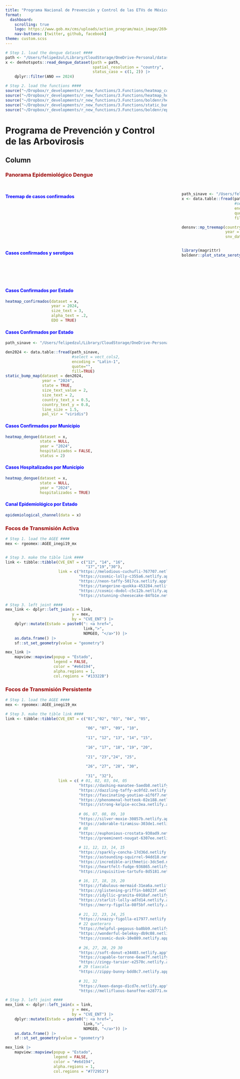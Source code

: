```yaml
---
title: "Programa Nacional de Prevención y Control de las ETVs de México 2024 | CENAPRECE"
format: 
  dashboard:
    scrolling: true
    logo: https://www.gob.mx/cms/uploads/action_program/main_image/26942/post_post_portadavectores.gif
    nav-buttons: [twitter, github, facebook]
theme: custom.scss     
---
```



```r
# Step 1. load the dengue dataset ####
path <- "/Users/felipedzul/Library/CloudStorage/OneDrive-Personal/datasets/DGE/denv/2024/DENGUE2_.txt"
x <- denhotspots::read_dengue_dataset(path = path,
                                      spatial_resolution = "country",
                                      status_caso = c(1, 2)) |>
    dplyr::filter(ANO == 2024)

# Step 2. load the functions ####
source("~/Dropbox/r_developments/r_new_functions/3.Functions/heatmap_confirmados.R")
source("~/Dropbox/r_developments/r_new_functions/3.Functions/heatmap_hospitalizados.R")
source("~/Dropbox/r_developments/r_new_functions/3.Functions/boldenr/heatmap_dengue.R")
source("~/Dropbox/r_developments/r_new_functions/3.Functions/static_bump_map.R")
source("~/Dropbox/r_developments/r_new_functions/3.Functions/boldenr/epidemiological_channel.R")
```

# **Programa de Prevención y Control de las Arbovirosis**

## Column {.tabset}

### [**Panorama Epidemiológico Dengue**]{style="color:#990000"}

<html>
<head>
```{=html}
<style>
</style>
```
</head>
<body>
<div>
<h2>
</h2>
<p>
</p>

::: {style="display: grid; width: 1px; grid-template-columns: 550px 550px; align-items: start; justify-content: space-between;"}

#### [**Treemap de casos confirmados**]{style="color:blue"}

```r
path_sinave <- "/Users/felipedzul/Library/CloudStorage/OneDrive-Personal/datasets/DGE/denv/2024/DENGUE2_.txt"
x <- data.table::fread(path_sinave,
                       #select = vect_cols2,
                       encoding = "Latin-1",
                       quote="",
                       fill=TRUE)

densnv::mp_treemap(country = TRUE,
                   year = 2024,
                   snv_dataset = x)

```

<div>

#### [**Casos confirmados y serotipos**]{style="color:blue"}

```r
library(magrittr)
boldenr::plot_state_serotype(dataset = x, 
                                  year = 2024, 
                                  x_serotype  = 0.5, 
                                  y_serotype = 0.17, 
                                  scale_serotype = 1.7)
```

</div>
:::

#### [**Casos Confirmados por Estado**]{style="color:blue"}

```r
heatmap_confirmados(dataset = x, 
                    year = 2024, 
                    size_text = 3, 
                    alpha_text = .2,
                    EDO = TRUE)
```

#### [**Casos Confirmados por Estado**]{style="color:blue"}

```r
path_sinave <- "/Users/felipedzul/Library/CloudStorage/OneDrive-Personal/datasets/DGE/denv/2024/DENGUE2_.txt"

den2024 <- data.table::fread(path_sinave,
                             #select = vect_cols2,
                             encoding = "Latin-1",
                             quote="",
                             fill=TRUE)
static_bump_map(dataset = den2024,
                year = "2024",
                state = TRUE,
                size_text_value = 2,
                size_text = 2,
                country_text_x = 0.5,
                country_text_y = 0.8,
                line_size = 1.5,
                pal_vir = "viridis")
```

#### [**Casos Confirmados por Municipio**]{style="color:blue"}

```r
heatmap_dengue(dataset = x,
               state = NULL,
               year = "2024",
               hospitalizados = FALSE,
               status = 2)
```

#### [**Casos Hospitalizados por Municipio**]{style="color:blue"}

```r
heatmap_dengue(dataset = x,
               state = NULL,
               year = "2024",
               hospitalizados = TRUE)
```

#### [**Canal Epidemiológico por Estado**]{style="color:blue"}

```r
epidemiological_channel(data = x)
```

</div>
</body>
</html>


### [**Focos de Transmisión Activa**]{style="color:#990000"}
```r
# Step 1. load the AGEE ####
mex <- rgeomex::AGEE_inegi19_mx


# Step 3. make the tible link ####
link <- tibble::tibble(CVE_ENT = c("12", "14", "16",
                                   "17","19","30"),
                       link = c("https://melodious-cuchufli-767707.netlify.app",
                                "https://cosmic-lolly-c355a6.netlify.app",
                                "https://neon-taffy-5017ca.netlify.app",
                                "https://tangerine-quokka-453284.netlify.app",
                                "https://cosmic-dodol-c5c12b.netlify.app",
                                "https://stunning-cheesecake-84fb1e.netlify.app"))

# Step 3. left joint ####
mex_link <- dplyr::left_join(x = link,
                             y = mex,
                             by = "CVE_ENT") |>
    dplyr::mutate(Estado = paste0(": <a href=", 
                                  link,">", 
                                  NOMGEO, "</a>")) |>
    as.data.frame() |>
    sf::st_set_geometry(value = "geometry") 

mex_link |>
    mapview::mapview(popup = "Estado",
                     legend = FALSE,
                     color = "#e6d194", 
                     alpha.regions = 1,
                     col.regions = "#13322B")

```


### [**Focos de Transmisión Persistente**]{style="color:#990000"}

```r
# Step 1. load the AGEE ####
mex <- rgeomex::AGEE_inegi19_mx

# Step 3. make the tible link ####
link <- tibble::tibble(CVE_ENT = c("01","02", "03", "04", "05",
                                   
                                   "06", "07", "09", "10",
                                   
                                   "11", "12", "13", "14", "15",
                                   
                                   "16", "17", "18", "19", "20",
                                   
                                   "21", "23","24", "25",
                                   
                                   "26", "27", "28", "30",
                                   
                                   "31", "32"),
                       link = c( # 01, 02, 03, 04, 05
                                "https://dashing-manatee-5aedb8.netlify.app/#hotspots-de-vector",
                                "https://dazzling-taffy-ac0fd2.netlify.app",
                                "https://fascinating-youtiao-a1f6f7.netlify.app",
                                "https://phenomenal-hotteok-02e188.netlify.app",
                                "https://strong-kelpie-ecc3ea.netlify.app",
                                
                                # 06, 07, 08, 09, 10
                                "https://silver-moxie-30857b.netlify.app",
                                "https://adorable-tiramisu-303de1.netlify.app",
                                # 08
                                "https://euphonious-crostata-930ad9.netlify.app",
                                "https://preeminent-nougat-6307ee.netlify.app",
                                
                                # 11, 12, 13, 14, 15
                                "https://sparkly-concha-17d36d.netlify.app",
                                "https://astounding-squirrel-94dd18.netlify.app",
                                "https://incredible-arithmetic-3dc5ed.netlify.app",
                                "https://heartfelt-fudge-936865.netlify.app",
                                "https://inquisitive-tartufo-8d5181.netlify.app",
                                
                                # 16, 17, 18, 19, 20
                                "https://fabulous-mermaid-31ea6a.netlify.app",
                                "https://glistening-griffin-b8023f.netlify.app",
                                "https://idyllic-granita-6918af.netlify.app",
                                "https://starlit-lolly-ad7d14.netlify.app",
                                "https://merry-figolla-08f5bf.netlify.app",
                                
                                # 21, 22, 23, 24, 25
                                "https://snazzy-figolla-e17977.netlify.app", # puebla
                                # 22 queteraro
                                "https://helpful-pegasus-ba8bb9.netlify.app", # cancun
                                "https://wonderful-belekoy-db9c08.netlify.app",
                                "https://cosmic-dusk-10e889.netlify.app",
                                
                                # 26, 27, 28, 29 30
                                "https://soft-donut-e34403.netlify.app",
                                "https://capable-torrone-6eae7f.netlify.app",
                                "https://zingy-tarsier-e2570c.netlify.app",
                                # 29 tlaxcala
                                "https://zippy-bunny-bdd8c7.netlify.app",
                                
                                # 31, 32
                                "https://keen-dango-d1cd7e.netlify.app",
                                "https://mellifluous-banoffee-e28771.netlify.app"))

# Step 3. left joint ####
mex_link <- dplyr::left_join(x = link,
                             y = mex,
                             by = "CVE_ENT") |>
    dplyr::mutate(Estado = paste0(": <a href=", 
                                  link,">", 
                                  NOMGEO, "</a>")) |>
    as.data.frame() |>
    sf::st_set_geometry(value = "geometry") 

mex_link |>
    mapview::mapview(popup = "Estado",
                     legend = FALSE,
                     color = "#e6d194",
                     alpha.regions = 1,
                     col.regions = "#772953")
```

